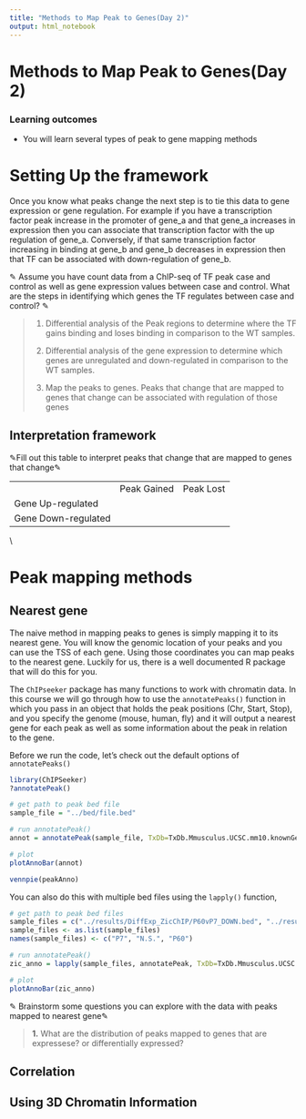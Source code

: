 ```yaml
---
title: "Methods to Map Peak to Genes(Day 2)"
output: html_notebook
---
```


# Methods to Map Peak to Genes(Day 2)

### Learning outcomes

-   You will learn several types of peak to gene mapping methods

# Setting Up the framework

Once you know what peaks change the next step is to tie this data to gene expression or gene regulation. For example if you have a transcription factor peak increase in the promoter of gene_a and that gene_a increases in expression then you can associate that transcription factor with the up regulation of gene_a. Conversely, if that same transcription factor increasing in binding at gene_b and gene_b decreases in expression then that TF can be associated with down-regulation of gene_b.

✎ Assume you have count data from a ChIP-seq of TF peak case and control as well as gene expression values between case and control. What are the steps in identifying which genes the TF regulates between case and control? ✎

> 1.  Differential analysis of the Peak regions to determine where the TF gains binding and loses binding in comparison to the WT samples.
>
> 2.  Differential analysis of the gene expression to determine which genes are unregulated and down-regulated in comparison to the WT samples.
>
> 3.  Map the peaks to genes. Peaks that change that are mapped to genes that change can be associated with regulation of those genes

## Interpretation framework

✎Fill out this table to interpret peaks that change that are mapped to genes that change✎

|                     |             |           |
|---------------------|-------------|-----------|
|                     | Peak Gained | Peak Lost |
| Gene Up-regulated   |             |           |
| Gene Down-regulated |             |           |

\\

# Peak mapping methods

## Nearest gene

The naive method in mapping peaks to genes is simply mapping it to its nearest gene. You will know the genomic location of your peaks and you can use the TSS of each gene. Using those coordinates you can map peaks to the nearest gene. Luckily for us, there is a well documented R package that will do this for you.

The `ChIPseeker` package has many functions to work with chromatin data. In this course we will go through how to use the `annotatePeaks()` function in which you pass in an object that holds the peak positions (Chr, Start, Stop), and you specify the genome (mouse, human, fly) and it will output a nearest gene for each peak as well as some information about the peak in relation to the gene.

Before we run the code, let's check out the default options of `annotatePeaks()`

```r
library(ChIPSeeker)
?annotatePeak()
```

```r
# get path to peak bed file 
sample_file = "../bed/file.bed"

# run annotatePeak()
annot = annotatePeak(sample_file, TxDb=TxDb.Mmusculus.UCSC.mm10.knownGene, tssRegion=c(-1000, 1000), verbose=FALSE)
```

```r
# plot
plotAnnoBar(annot)
```

```r
vennpie(peakAnno)
```

You can also do this with multiple bed files using the `lapply()` function,

```r
# get path to peak bed files 
sample_files = c("../results/DiffExp_ZicChIP/P60vP7_DOWN.bed", "../results/DiffExp_ZicChIP/P60vP7_NS.bed", "../results/DiffExp_ZicChIP/P60vP7_UP.bed")
sample_files <- as.list(sample_files)
names(sample_files) <- c("P7", "N.S.", "P60")

# run annotatePeak()
zic_anno = lapply(sample_files, annotatePeak, TxDb=TxDb.Mmusculus.UCSC.mm10.knownGene, tssRegion=c(-1000, 1000), verbose=FALSE)

# plot
plotAnnoBar(zic_anno)
```

✎ Brainstorm some questions you can explore with the data with peaks mapped to nearest gene✎

> **1.** What are the distribution of peaks mapped to genes that are expressese? or differentially expressed?

## Correlation

## Using 3D Chromatin Information
